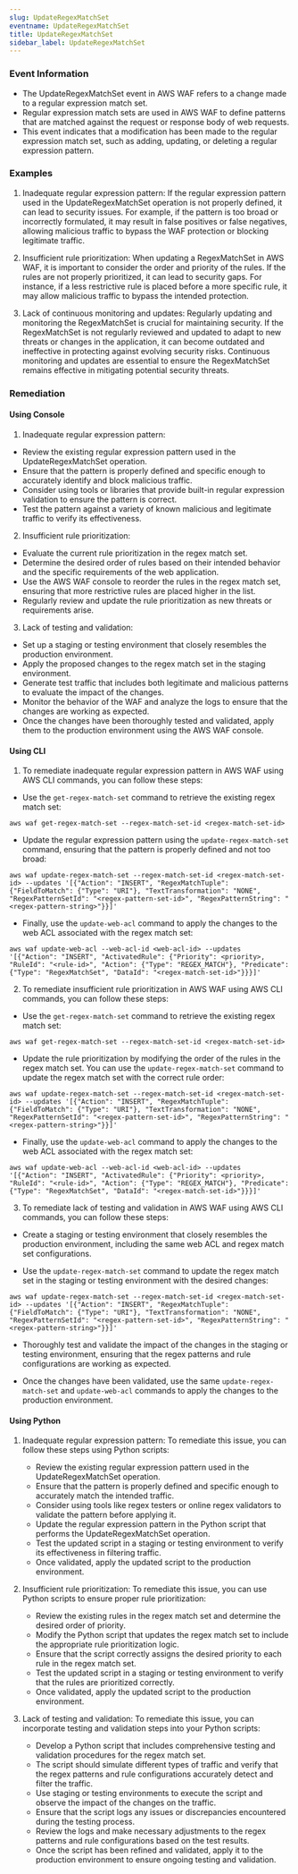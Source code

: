 ```yaml
--- 
slug: UpdateRegexMatchSet
eventname: UpdateRegexMatchSet
title: UpdateRegexMatchSet
sidebar_label: UpdateRegexMatchSet
---
```

                       
### Event Information

- The UpdateRegexMatchSet event in AWS WAF refers to a change made to a regular expression match set. 
- Regular expression match sets are used in AWS WAF to define patterns that are matched against the request or response body of web requests. 
- This event indicates that a modification has been made to the regular expression match set, such as adding, updating, or deleting a regular expression pattern.


### Examples

1. Inadequate regular expression pattern: If the regular expression pattern used in the UpdateRegexMatchSet operation is not properly defined, it can lead to security issues. For example, if the pattern is too broad or incorrectly formulated, it may result in false positives or false negatives, allowing malicious traffic to bypass the WAF protection or blocking legitimate traffic.

2. Insufficient rule prioritization: When updating a RegexMatchSet in AWS WAF, it is important to consider the order and priority of the rules. If the rules are not properly prioritized, it can lead to security gaps. For instance, if a less restrictive rule is placed before a more specific rule, it may allow malicious traffic to bypass the intended protection.

3. Lack of continuous monitoring and updates: Regularly updating and monitoring the RegexMatchSet is crucial for maintaining security. If the RegexMatchSet is not regularly reviewed and updated to adapt to new threats or changes in the application, it can become outdated and ineffective in protecting against evolving security risks. Continuous monitoring and updates are essential to ensure the RegexMatchSet remains effective in mitigating potential security threats.

### Remediation

#### Using Console

1. Inadequate regular expression pattern:
- Review the existing regular expression pattern used in the UpdateRegexMatchSet operation.
- Ensure that the pattern is properly defined and specific enough to accurately identify and block malicious traffic.
- Consider using tools or libraries that provide built-in regular expression validation to ensure the pattern is correct.
- Test the pattern against a variety of known malicious and legitimate traffic to verify its effectiveness.

2. Insufficient rule prioritization:
- Evaluate the current rule prioritization in the regex match set.
- Determine the desired order of rules based on their intended behavior and the specific requirements of the web application.
- Use the AWS WAF console to reorder the rules in the regex match set, ensuring that more restrictive rules are placed higher in the list.
- Regularly review and update the rule prioritization as new threats or requirements arise.

3. Lack of testing and validation:
- Set up a staging or testing environment that closely resembles the production environment.
- Apply the proposed changes to the regex match set in the staging environment.
- Generate test traffic that includes both legitimate and malicious patterns to evaluate the impact of the changes.
- Monitor the behavior of the WAF and analyze the logs to ensure that the changes are working as expected.
- Once the changes have been thoroughly tested and validated, apply them to the production environment using the AWS WAF console.

#### Using CLI

1. To remediate inadequate regular expression pattern in AWS WAF using AWS CLI commands, you can follow these steps:

- Use the `get-regex-match-set` command to retrieve the existing regex match set: 
```
aws waf get-regex-match-set --regex-match-set-id <regex-match-set-id>
```

- Update the regular expression pattern using the `update-regex-match-set` command, ensuring that the pattern is properly defined and not too broad: 
```
aws waf update-regex-match-set --regex-match-set-id <regex-match-set-id> --updates '[{"Action": "INSERT", "RegexMatchTuple": {"FieldToMatch": {"Type": "URI"}, "TextTransformation": "NONE", "RegexPatternSetId": "<regex-pattern-set-id>", "RegexPatternString": "<regex-pattern-string>"}}]'
```

- Finally, use the `update-web-acl` command to apply the changes to the web ACL associated with the regex match set: 
```
aws waf update-web-acl --web-acl-id <web-acl-id> --updates '[{"Action": "INSERT", "ActivatedRule": {"Priority": <priority>, "RuleId": "<rule-id>", "Action": {"Type": "REGEX_MATCH"}, "Predicate": {"Type": "RegexMatchSet", "DataId": "<regex-match-set-id>"}}}]'
```

2. To remediate insufficient rule prioritization in AWS WAF using AWS CLI commands, you can follow these steps:

- Use the `get-regex-match-set` command to retrieve the existing regex match set: 
```
aws waf get-regex-match-set --regex-match-set-id <regex-match-set-id>
```

- Update the rule prioritization by modifying the order of the rules in the regex match set. You can use the `update-regex-match-set` command to update the regex match set with the correct rule order: 
```
aws waf update-regex-match-set --regex-match-set-id <regex-match-set-id> --updates '[{"Action": "INSERT", "RegexMatchTuple": {"FieldToMatch": {"Type": "URI"}, "TextTransformation": "NONE", "RegexPatternSetId": "<regex-pattern-set-id>", "RegexPatternString": "<regex-pattern-string>"}}]'
```

- Finally, use the `update-web-acl` command to apply the changes to the web ACL associated with the regex match set: 
```
aws waf update-web-acl --web-acl-id <web-acl-id> --updates '[{"Action": "INSERT", "ActivatedRule": {"Priority": <priority>, "RuleId": "<rule-id>", "Action": {"Type": "REGEX_MATCH"}, "Predicate": {"Type": "RegexMatchSet", "DataId": "<regex-match-set-id>"}}}]'
```

3. To remediate lack of testing and validation in AWS WAF using AWS CLI commands, you can follow these steps:

- Create a staging or testing environment that closely resembles the production environment, including the same web ACL and regex match set configurations.

- Use the `update-regex-match-set` command to update the regex match set in the staging or testing environment with the desired changes: 
```
aws waf update-regex-match-set --regex-match-set-id <regex-match-set-id> --updates '[{"Action": "INSERT", "RegexMatchTuple": {"FieldToMatch": {"Type": "URI"}, "TextTransformation": "NONE", "RegexPatternSetId": "<regex-pattern-set-id>", "RegexPatternString": "<regex-pattern-string>"}}]'
```

- Thoroughly test and validate the impact of the changes in the staging or testing environment, ensuring that the regex patterns and rule configurations are working as expected.

- Once the changes have been validated, use the same `update-regex-match-set` and `update-web-acl` commands to apply the changes to the production environment.

#### Using Python

1. Inadequate regular expression pattern: To remediate this issue, you can follow these steps using Python scripts:

   - Review the existing regular expression pattern used in the UpdateRegexMatchSet operation.
   - Ensure that the pattern is properly defined and specific enough to accurately match the intended traffic.
   - Consider using tools like regex testers or online regex validators to validate the pattern before applying it.
   - Update the regular expression pattern in the Python script that performs the UpdateRegexMatchSet operation.
   - Test the updated script in a staging or testing environment to verify its effectiveness in filtering traffic.
   - Once validated, apply the updated script to the production environment.

2. Insufficient rule prioritization: To remediate this issue, you can use Python scripts to ensure proper rule prioritization:

   - Review the existing rules in the regex match set and determine the desired order of priority.
   - Modify the Python script that updates the regex match set to include the appropriate rule prioritization logic.
   - Ensure that the script correctly assigns the desired priority to each rule in the regex match set.
   - Test the updated script in a staging or testing environment to verify that the rules are prioritized correctly.
   - Once validated, apply the updated script to the production environment.

3. Lack of testing and validation: To remediate this issue, you can incorporate testing and validation steps into your Python scripts:

   - Develop a Python script that includes comprehensive testing and validation procedures for the regex match set.
   - The script should simulate different types of traffic and verify that the regex patterns and rule configurations accurately detect and filter the traffic.
   - Use staging or testing environments to execute the script and observe the impact of the changes on the traffic.
   - Ensure that the script logs any issues or discrepancies encountered during the testing process.
   - Review the logs and make necessary adjustments to the regex patterns and rule configurations based on the test results.
   - Once the script has been refined and validated, apply it to the production environment to ensure ongoing testing and validation.


 